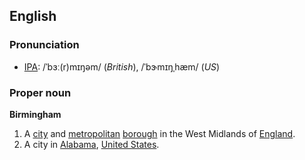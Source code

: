 ==English==
===Pronunciation===
*[[IPA]]: /ˈbɜː(r)mɪŋəm/<!--note: the 'h' is silent in British pronunciation--> (''British''), /ˈbɝmɪŋˌhæm/ (''US'')

===Proper noun===
{{wikipedia}}
'''Birmingham'''

#A [[city]] and [[metropolitan]] [[borough]] in the West Midlands of [[England]].
#A city in [[Alabama]], [[United States]].